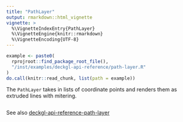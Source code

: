 ```yaml
---
title: "PathLayer"
output: rmarkdown::html_vignette
vignette: >
  %\VignetteIndexEntry{PathLayer}
  %\VignetteEngine{knitr::rmarkdown}
  %\VignetteEncoding{UTF-8}
---
```


```r
example <- paste0(
  rprojroot::find_package_root_file(),
  "/inst/examples/deckgl-api-reference/path-layer.R"
)
do.call(knitr::read_chunk, list(path = example))
```

The `PathLayer` takes in lists of coordinate points and renders them as extruded lines with mitering.

```r
```
See also [deckgl-api-reference-path-layer](https://deck.gl/#/documentation/deckgl-api-reference/layers/path-layer)
